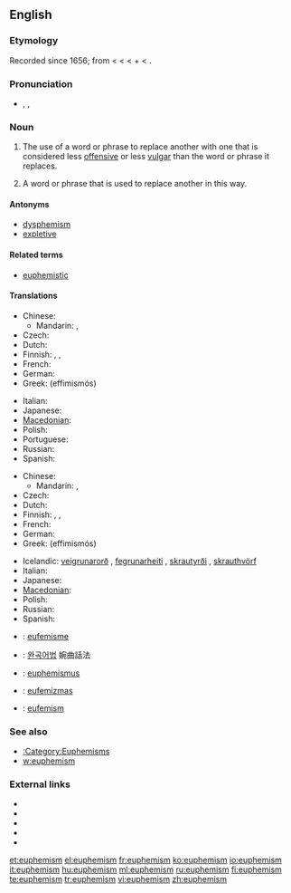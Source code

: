 ==English==

===Etymology===
Recorded since 1656; from {{etyl|grc}} {{term|lang=grc|εὐφημισμός|tr=euphēmismos}} < {{term|lang=grc|εὐφημίζω|tr=euphēmizō}} < {{term|lang=grc|εὔφημος|tr=euphēmos||uttering sound of good omen, abstaining from inauspicious words}} < {{term|εὖ|sc=polytonic|tr=eu||well}} + {{term|lang=grc|φήμη|tr=phēmē||a voice, a prophetic voice, rumor, talk}} < {{term|lang=grc|φάναι|tr=phanai||to speak, say}}.

===Pronunciation===
* {{enPR|yoo͞'fə-mĭz"(ə)m}}, {{IPA|/ˈjuː.fəˌmɪ.z(ə)m/}}, {{SAMPA|/"ju:f@%mIz(@)m/}}

===Noun===
{{en-noun|s|-}}

# {{uncountable}} The use of a word or phrase to replace another with one that is considered less [[offensive]] or less [[vulgar]] than the word or phrase it replaces.
# {{countable}} {{figure of speech}} A word or phrase that is used to replace another in this way.

====Antonyms====
* [[dysphemism]]
* [[expletive]]

====Related terms====
* [[euphemistic]]

====Translations====
{{trans-top|use of a word or phrase to replace another word with one considered less offensive}}
* Chinese:
** Mandarin: {{t-|cmn|委婉語|sc=Hani}}, {{t-|cmn|委婉语|tr=wěiwǎnyǔ|sc=Hani}}
* Czech: {{t+|cs|eufemismus|n}}
* Dutch: {{t-|nl|verbloeming}}
* Finnish: {{t+|fi|kiertoilmaus}}, {{t-|fi|kiertoilmaisu}}, {{t+|fi|eufemismi}}
* French: {{t+|fr|euphémisme|m}}
* German: {{t+|de|Euphemismus|m}}
* Greek: {{t+|el|ευφημισμός|m}} (effimismós)
{{trans-mid}}
* Italian: {{t+|it|eufemismo|m}}
* Japanese: {{t|ja|婉曲法|tr=えんきょくほう, enkyokuhō}}
* [[Macedonian]]: {{t|mk|еуфемизам|m|tr=eufemízam}}
* Polish: {{t+|pl|eufemizm|m}}
* Portuguese: {{t+|pt|eufemismo|m}}
* Russian: {{t+|ru|эвфемизм|tr=evfemízm}}
* Spanish: {{t+|es|eufemismo|m}}
{{trans-bottom}}

{{trans-top|word or phrase that is used to replace another in this way}}
* Chinese:
** Mandarin: {{t-|cmn|委婉語|sc=Hani}}, {{t-|cmn|委婉语|tr=wěiwǎnyǔ|sc=Hani}}
* Czech: {{t+|cs|eufemismus|n}}
* Dutch: {{t+|nl|eufemisme|n}}
* Finnish: {{t+|fi|kiertoilmaus}}, {{t-|fi|kiertoilmaisu}}, {{t+|fi|eufemismi}}
* French: {{t+|fr|euphémisme|m}}
* German: {{t+|de|Euphemismus|m}}
* Greek: {{t+|el|ευφημισμός|m}} (effimismós)
{{trans-mid}}
* Icelandic: [[veigrunarorð]] {{n}}, [[fegrunarheiti]] {{n}}, [[skrautyrði]] {{n}}, [[skrauthvörf]] {{n}}
* Italian: {{t+|it|eufemismo|m}}
* Japanese: {{t|ja|婉曲表現|tr=えんきょくひょうげん, enkyoku hyōgen}}
* [[Macedonian]]: {{t|mk|еуфемизам|m|tr=eufemízam}}
* Polish: {{t+|pl|eufemizm|m}}
* Russian: {{t+|ru|эвфемизм|tr=evfemízm}}
* Spanish: {{t+|es|eufemismo|m}}
{{trans-bottom}}

{{checktrans-top}}
* {{ttbc|Catalan}}: [[eufemisme]] {{m}}
* {{ttbc|Korean}}: [[완곡어법]] 婉曲話法
{{trans-mid}}
* {{ttbc|Latin}}: [[euphemismus]] {{m}}
* {{ttbc|Lithuanian}}: [[eufemizmas]] {{m}}
* {{ttbc|Romanian}}: [[eufemism]] {{n}}
{{trans-bottom}}

===See also===
* [[:Category:Euphemisms]]
* [[w:euphemism]]

===External links===
* {{pedialite}}
* {{Wikisource1911Enc Citation|Euphemism}}
* {{R:Webster 1913}}
* {{R:Century 1911}}
* {{R:OneLook}}

[[et:euphemism]]
[[el:euphemism]]
[[fr:euphemism]]
[[ko:euphemism]]
[[io:euphemism]]
[[it:euphemism]]
[[hu:euphemism]]
[[ml:euphemism]]
[[ru:euphemism]]
[[fi:euphemism]]
[[te:euphemism]]
[[tr:euphemism]]
[[vi:euphemism]]
[[zh:euphemism]]
